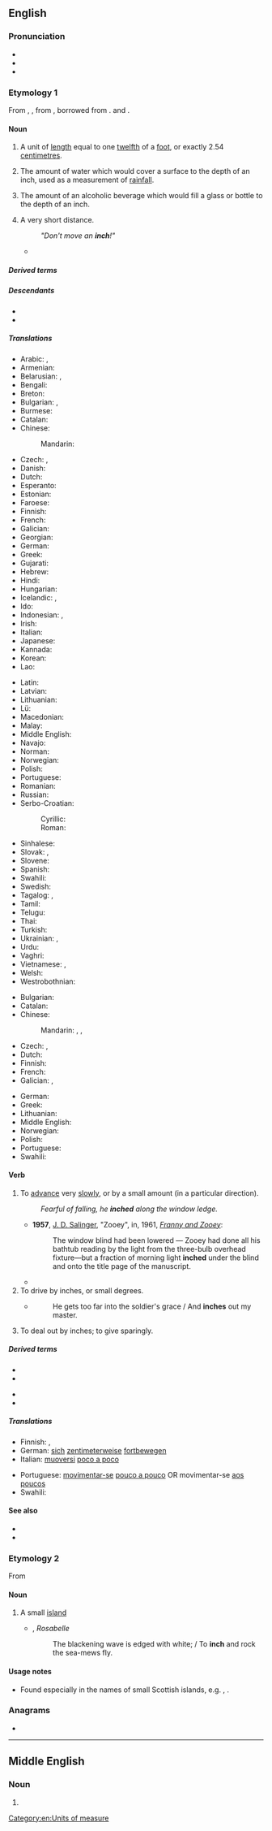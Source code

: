 ==English==

===Pronunciation===
* {{IPA|en|/ɪntʃ/}}
* {{audio|en|en-us-inch.ogg|Audio (US)}}
* {{rhymes|en|ɪntʃ}}

===Etymology 1===
From {{inh|en|enm|ynche}}, {{m|enm|enche}}, from {{inh|en|ang|ynce}}, borrowed from {{bor|en|la|uncia||twelfth part}}. {{doublet|en|ounce}} and {{doublet|en|oka|notext=1}}.

====Noun====
{{en-noun|es}}

# A unit of [[length]] equal to one [[twelfth]] of a [[foot]], or exactly 2.54 [[centimetre]]s.
# {{lb|en|meteorology}} The amount of water which would cover a surface to the depth of an inch, used as a measurement of [[rainfall]].
# The amount of an alcoholic beverage which would fill a glass or bottle to the depth of an inch.
# {{lb|en|figuratively}} A very short distance.
#: ''"Don't move an '''inch'''!"''
#* {{RQ:Shakespeare Henry 6-2|I|iv|passage=Beldame, I think we watched you at an '''inch'''.}}

=====Derived terms=====
{{der3|en
|{{w|Big Inch}}
|cubic inch
|every inch
|inchmeal
|inch-perfect
|in for an inch, in for a mile
|{{w|Little Big Inch}}
|square inch}}

=====Descendants=====
* {{desc|ja|インチ|tr=inchi|bor=1}}
* {{desc|ko|인치|bor=1}}

=====Translations=====
{{trans-top|unit of length}}
* Arabic: {{t|ar|بُوصَة|f}}, {{t|ar|شِبْر|m}}
* Armenian: {{t+|hy|դյույմ}}
* Belarusian: {{t|be|дзюйм|m}}, {{t|be|ца́ля|f}}
* Bengali: {{t+|bn|ইঞ্চি}}
* Breton: {{t+|br|meutad|m}}
* Bulgarian: {{t|bg|инч|m}}, {{t+|bg|дюйм|m}}
* Burmese: {{t+|my|လက်မ}}
* Catalan: {{t|ca|polzada|f}}
* Chinese:
*: Mandarin: {{t+|cmn|英寸|tr=yīngcùn}}
* Czech: {{t+|cs|palec|m}}, {{t+|cs|coul|m}}
* Danish: {{t+|da|tomme|c}}
* Dutch: {{t+|nl|duim|m}}
* Esperanto: {{t|eo|colo}}
* Estonian: {{t+|et|toll}}
* Faroese: {{t|fo|tummi|m}}
* Finnish: {{t+|fi|tuuma}}
* French: {{t+|fr|pouce|m}}
* Galician: {{t|gl|pulgada|f}}
* Georgian: {{t|ka|დუიმი}}
* German: {{t+|de|Zoll|n}}
* Greek: {{t+|el|ίντσα|f}}
* Gujarati: {{t|gu|તસુ}}
* Hebrew: {{t+|he|אינץ'|sc=Hebr}}
* Hindi: {{t+|hi|इंच|m}}
* Hungarian: {{t+|hu|hüvelyk}}
* Icelandic: {{t|is|tomma|f}}, {{t|is|þumlungur|m}}
* Ido: {{t+|io|inch}}
* Indonesian: {{t+|id|inci}}, {{t+|id|dim}}
* Irish: {{t+|ga|orlach|m}}
* Italian: {{t+|it|pollice|m}}
* Japanese: {{t|ja|インチ|tr=inchi|sc=Jpan}}
* Kannada: {{t|kn|ಅಂಗುಳಮು}}
* Korean: {{t+|ko|인치}}
* Lao: {{t|lo|ນີ້ວ}}
{{trans-mid}}
* Latin: {{t|la|uncia|f}}
* Latvian: {{t|lv|colla|f}}
* Lithuanian: {{t|lt|colis|m}}
* Lü: {{t|khb|ᦓᦲᧁᧉ}}
* Macedonian: {{t|mk|инч|m}}
* Malay: {{t|ms|inci}}
* Middle English: {{t|enm|ynche}}
* Navajo: {{t|nv|asdzoh}}
* Norman: {{t|nrf|pouce|m}}
* Norwegian: {{t+|no|tomme|m}}
* Polish: {{t+|pl|cal|m}}
* Portuguese: {{t+|pt|polegada|f}}
* Romanian: {{t+|ro|țol|m}}
* Russian: {{t+|ru|дюйм|m}}
* Serbo-Croatian:
*: Cyrillic: {{t|sh|инч|m}}
*: Roman: {{t+|sh|inč|m}}
* Sinhalese: {{t|si|අඟල්}}
* Slovak: {{t|sk|palec|m}}, {{t|sk|cól|m}}
* Slovene: {{t+|sl|palec|m}}
* Spanish: {{t+|es|pulgada|f}}
* Swahili: {{t+|sw|inchi}}
* Swedish: {{t+|sv|tum|c}}
* Tagalog: {{t+|tl|dali}}, {{t|tl|timuro}}
* Tamil: {{t+|ta|அங்குலம்}}
* Telugu: {{t+|te|అంగుళము}}
* Thai: {{t+|th|นิ้ว}}
* Turkish: {{t+|tr|inç}}
* Ukrainian: {{t+|uk|дюйм|m}}, {{qualifier|rare}} {{t+|uk|цаль|m}}
* Urdu: {{t|ur|انچ|m|tr=iñc}}
* Vaghri: {{t|vgr|આંગર}}
* Vietnamese: {{t|vi|tấc Anh}}, {{t+|vi|inh}}
* Welsh: {{t+|cy|modfedd|f}}
* Westrobothnian: {{t|gmq-bot|tåmb|m}}
{{trans-bottom}}

{{trans-top|unspecified but very short distance}}
* Bulgarian: {{t+|bg|милиметър|m}}
* Catalan: {{t+|ca|centímetre|m}}
* Chinese:
*: Mandarin: {{t+|cmn|少許}}{{t+|cmn|少许|tr=shǎoxǔ}}, {{t+|cmn|一點兒}}, {{t+|cmn|一点儿|tr=yīdiǎnr}}
* Czech: {{t+|cs|kousek|m}}, {{t|cs|kousíček|m}}
* Dutch: {{t+|nl|haarbreed|n}}
* Finnish: {{t+|fi|piiru}}
* French: {{t+|fr|poil|m}}
* Galician: {{t|gl|palmo|m}}, {{t|gl|cuarta|m}}
{{trans-mid}}
* German: {{t+|de|Zoll|n}}
* Greek: {{t+|el|σπιθαμή|f|sc=Grek}}
* Lithuanian: {{t|lt|plaukas|m}}
* Middle English: {{t|enm|ynche}}
* Norwegian: {{t+|no|tomme|m}}
* Polish: {{t+|pl|włos|m}}
* Portuguese: {{t+|pt|polegada|f}}
* Swahili: {{t+|sw|inchi}}
{{trans-bottom}}

====Verb====
{{en-verb|es}}

# {{lb|en|intransitive|followed by a preposition}} To [[advance]] very [[slowly]], or by a small amount (in a particular direction).
#: ''Fearful of falling, he '''inched''' along the window ledge.''
#* '''1957''', [[w:J. D. Salinger|J. D. Salinger]], "Zooey", in, 1961, ''[[w:Franny and Zooey|Franny and Zooey]]'':
#*: The window blind had been lowered — Zooey had done all his bathtub reading by the light from the three-bulb overhead fixture—but a fraction of morning light '''inched''' under the blind and onto the title page of the manuscript.
#* {{quote-journal|en|date=May 9, 2012|author=John Percy|title=Birmingham City 2 Blackpool 2 (2-3 on agg): match report| work=the Telegraph| url=http://www.telegraph.co.uk/sport/football/competitions/championship/9254026/Birmingham-City-2-Blackpool-2-2-3-on-agg-match-report.html| passage=Already guarding a 1-0 lead from the first leg, Blackpool '''inched''' further ahead when Stephen Dobbie scored from an acute angle on the stroke of half-time. The game appeared to be completely beyond Birmingham’s reach three minutes into the second period when Matt Phillips reacted quickly to bundle the ball past Colin Doyle and off a post.}}
# To drive by inches, or small degrees.
#* {{rfdatek|en|Dryden}}
#*: He gets too far into the soldier's grace / And '''inches''' out my master.
# To deal out by inches; to give sparingly.

=====Derived terms=====
{{der-top}}
* {{l|en|inch along}}
* {{l|en|inch forward}}
{{der-mid}}
* {{l|en|inch up}}
* {{l|en|inchworm}}
{{der-bottom}}

=====Translations=====
{{trans-top|to move very slowly}}
* Finnish: {{t+|fi|hivuttautua}}, {{t|fi|[[edetä]] [[hitaasti]]}}
* German: [[sich]] [[zentimeterweise]] [[fortbewegen]]
* Italian: [[muoversi]] [[poco a poco]]
{{trans-mid}}
* Portuguese: [[movimentar-se]] [[pouco a pouco]] OR movimentar-se [[aos poucos]]
* Swahili: {{t+|sw|inchi}}
{{trans-bottom}}

====See also====
* {{l|en|thou}}
* {{l|en|mil}}

===Etymology 2===
From {{etyl|gd|en}} {{m|gd|innis}}

====Noun====
{{en-noun|es}}

# {{lb|en|Scotland}} A small [[island]]
#* {{rfdatek|en|Sir Walter Scott}}, ''Rosabelle''
#*: The blackening wave is edged with white; / To '''inch''' and rock the sea-mews fly.

====Usage notes====
* Found especially in the names of small Scottish islands, e.g. {{w|Inchcolm}}, {{w|Inchkeith}}.

===Anagrams===
* {{anagrams|en|a=chin|Chin|chin|ichn-}}

[[Category:en:Units of measure]]

----

==Middle English==

===Noun===
{{head|enm|noun}}

# {{alt form|enm|ynche}}
